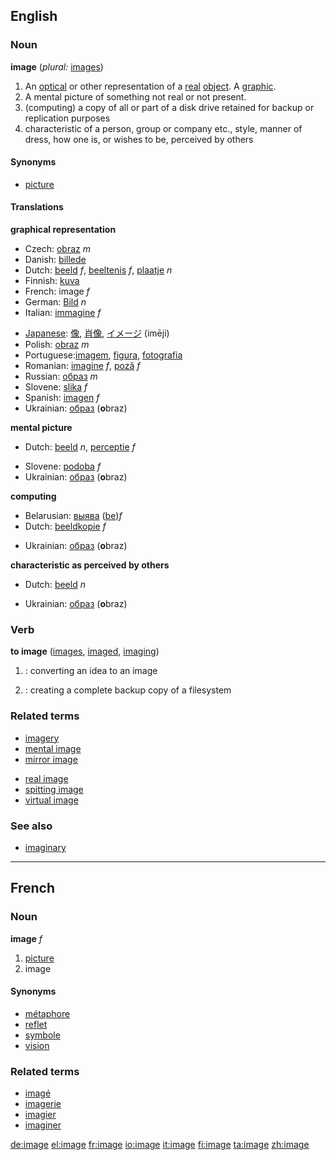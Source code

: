 {{wikipedia}}
==English==

===Noun===
'''image'''  (''plural:'' [[images]])

#<!--DefA-->An [[optical]] or other representation of a [[real]] [[object]]. A [[graphic]].
#<!--DefB-->A mental picture of something not real or not present.
#<!--DefC-->(computing) a copy of all or part of a disk drive retained for backup or replication purposes
#<!--DefD-->characteristic of a person, group or company etc., style, manner of dress, how one is, or wishes to be, perceived by others

====Synonyms====
*<!--DefA-->[[picture]]

====Translations====
'''graphical representation'''
{{top}}
*Czech: [[obraz]] ''m''
*Danish: [[billede]]
*Dutch: [[beeld]] ''f'', [[beeltenis]] ''f'', [[plaatje]] ''n''
*Finnish: [[kuva]]
*French: image ''f''
*German: [[Bild]] ''n''
*Italian: [[immagine]] ''f''
{{mid}}
*[[w:Japanese language|Japanese]]: [[像]], [[肖像]], [[イメージ]] (imēji)
*Polish: [[obraz]] ''m''
*Portuguese:[[imagem]], [[figura]], [[fotografia]]
*Romanian: [[imagine]] ''f'', [[poză]] ''f''
*Russian: [[образ]] ''m''
*Slovene: [[slika]] ''f''
*Spanish: [[imagen]] ''f''
*Ukrainian: [[образ]] {{m}} ('''o'''braz)
{{bottom}}

'''mental picture'''
{{top}}
*Dutch: [[beeld]] ''n'', [[perceptie]] ''f''
{{mid}}
*Slovene: [[podoba]] ''f''
*Ukrainian: [[образ]] {{m}} ('''o'''braz)
{{bottom}}

'''computing'''
{{top}}
*Belarusian: [[выява]] ([[:be:выява|be]])''f''
*Dutch: [[beeldkopie]] ''f''
{{mid}}
*Ukrainian: [[образ]] {{m}} ('''o'''braz)
{{bottom}}

'''characteristic as perceived by others'''
{{top}}
*Dutch: [[beeld]] ''n''
{{mid}}
*Ukrainian: [[образ]] {{m}} ('''o'''braz)
{{bottom}}

===Verb===
'''to image'''  ([[images]], [[imaged]], [[imaging]])
#<!--DefE-->{{cattag|Computing}}: converting an idea to an image
#<!--DefF-->{{cattag|Computing}}: creating a complete backup copy of a filesystem

===Related terms===
{{top}}
*[[imagery]]
*[[mental image]]
*[[mirror image]]
{{mid}}
*[[real image]]
*[[spitting image]]
*[[virtual image]]
{{bottom}}

===See also===
*[[imaginary]]

----

==French==
===Noun===
'''image''' ''f''

# <!--DefG-->[[picture]]
# <!--DefH-->image

====Synonyms====
*[[métaphore]]
*[[reflet]]
*[[symbole]]
*[[vision]]

===Related terms===
*[[imagé]]
*[[imagerie]]
*[[imagier]]
*[[imaginer]]

[[de:image]]
[[el:image]]
[[fr:image]]
[[io:image]]
[[it:image]]
[[fi:image]]
[[ta:image]]
[[zh:image]]